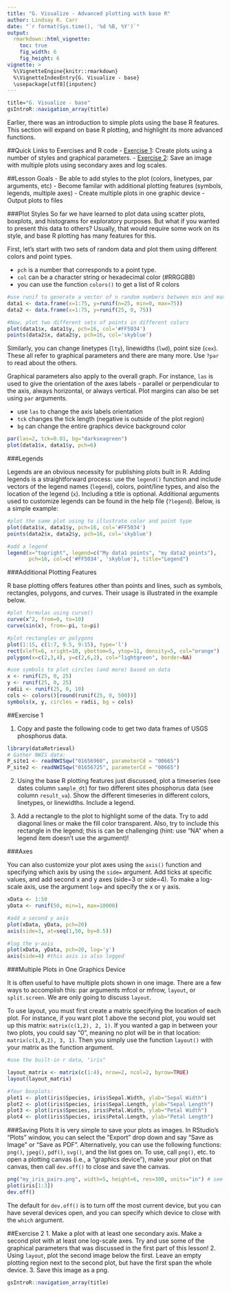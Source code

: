 ```yaml
---
title: "G. Visualize - Advanced plotting with base R"
author: Lindsay R. Carr
date: "`r format(Sys.time(), '%d %B, %Y')`"
output: 
  rmarkdown::html_vignette:
    toc: true
    fig_width: 6
    fig_height: 6
vignette: >
  %\VignetteEngine{knitr::rmarkdown}
  %\VignetteIndexEntry{G. Visualize - base}
  \usepackage[utf8]{inputenc}
---
```


```r
title="G. Visualize - base"
gsIntroR::navigation_array(title)
```

Earlier, there was an introduction to simple plots using the base R features. This section will expand on base R plotting, and highlight its more advanced functions. 

##Quick Links to Exercises and R code
- [Exercise 1](#exercise-1): Create plots using a number of styles and graphical parameters.
- [Exercise 2](#exercise-2): Save an image with multiple plots using secondary axes and log scales.

##Lesson Goals
- Be able to add styles to the plot (colors, linetypes, par arguments, etc)
- Become familar with additional plotting features (symbols, legends, multiple axes)
- Create multiple plots in one graphic device
- Output plots to files

###Plot Styles
So far we have learned to plot data using scatter plots, boxplots, and histograms for exploratory purposes. But what if you wanted to present this data to others? Usually, that would require some work on its style, and base R plotting has many features for this.

First, let's start with two sets of random data and plot them using different colors and point types. 

- `pch` is a number that corresponds to a point type. 
- `col` can be a character string or hexadecimal color (#RRGGBB)
- you can use the function `colors()` to get a list of R colors

```r
#use runif to generate a vector of n random numbers between min and max
data1 <- data.frame(x=1:75, y=runif(n=25, min=0, max=75)) 
data2 <- data.frame(x=1:75, y=runif(25, 0, 75))

#Now, plot two different sets of points in different colors
plot(data1$x, data1$y, pch=16, col='#FF5034')
points(data2$x, data2$y, pch=16, col='skyblue')
```

Similarly, you can change linetypes (`lty`), linewidths (`lwd`), point size (`cex`). These all refer to graphical parameters and there are many more. Use `?par` to read about the others.  

Graphical parameters also apply to the overall graph. For instance, `las` is used to give the orientation of the axes labels - parallel or perpendicular to the axis, always horizontal, or always vertical. Plot margins can also be set using `par` arguments. 

- use `las` to change the axis labels orientation
- `tck` changes the tick length (negative is outside of the plot region)
- `bg` can change the entire graphics device background color

```r
par(las=2, tck=0.01, bg="darkseagreen")
plot(data1$x, data1$y, pch=6)
```

###Legends

Legends are an obvious necessity for publishing plots built in R. Adding legends is a straightforward process: use the `legend()` function and include vectors of the legend names (`legend`), colors, point/line types, and also the location of the legend (`x`). Including a title is optional. Additional arguments used to customize legends can be found in the help file (`?legend`). Below, is a simple example: 

```r
#plot the same plot using to illustrate color and point type
plot(data1$x, data1$y, pch=16, col='#FF5034')
points(data2$x, data2$y, pch=16, col='skyblue')

#add a legend
legend(x="topright", legend=c("My data1 points", "my data2 points"),
       pch=16, col=c('#FF5034', 'skyblue'), title="Legend")
```

###Additional Plotting Features

R base plotting offers features other than points and lines, such as symbols, rectangles, polygons, and curves. Their usage is illustrated in the example below. 

```r
#plot formulas using curve()
curve(x^2, from=0, to=10)
curve(sin(x), from=-pi, to=pi)

#plot rectangles or polygons
plot(1:15, c(1:7, 9.5, 9:15), type='l')
rect(xleft=6, xright=10, ybottom=5, ytop=11, density=5, col="orange")
polygon(x=c(2,3,4), y=c(2,6,2), col="lightgreen", border=NA)

#use symbols to plot circles (and more) based on data
x <- runif(25, 0, 25)
y <- runif(25, 0, 25)
radii <- runif(25, 0, 10)
cols <- colors()[round(runif(25, 0, 500))]
symbols(x, y, circles = radii, bg = cols)
```



##Exercise 1

1. Copy and paste the following code to get two data frames of USGS phosphorus data. 

```r
library(dataRetrieval)
# Gather NWIS data:
P_site1 <- readNWISqw("01656960", parameterCd = "00665")
P_site2 <- readNWISqw("01656725", parameterCd = "00665")
```

2. Using the base R plotting features just discussed, plot a timeseries (see dates column `sample_dt`) for two different sites phosphorus data (see column `result_va`). Show the different timeseries in different colors, linetypes, or linewidths. Include a legend. 

3. Add a rectangle to the plot to highlight some of the data. Try to add diagonal lines or make the fill color transparent. Also, try to include this rectangle in the legend; this is can be challenging (hint: use "NA" when a legend item doesn't use the argument)!   

###Axes

You can also customize your plot axes using the `axis()` function and specifying which axis by using the `side=` argument. Add ticks at specific values, and add second x and y axes (side=3 or side=4). To make a log-scale axis, use the argument `log=` and specify the x or y axis.   

```r
xData <- 1:50
yData <- runif(50, min=1, max=10000)

#add a second y axis
plot(xData, yData, pch=20)
axis(side=3, at=seq(1,50, by=0.5))

#log the y-axis
plot(xData, yData, pch=20, log='y')
axis(side=4) #this axis is also logged
```


###Multiple Plots in One Graphics Device

It is often useful to have multiple plots shown in one image. There are a few ways to accomplish this: par arguments mfcol or mfrow, `layout`, or `split.screen`. We are only going to discuss `layout`. 

To use layout, you must first create a matrix specifying the location of each plot. For instance, if you want plot 1 above the second plot, you would set up this matrix: `matrix(c(1,2), 2, 1)`. If you wanted a gap in between your two plots, you could say "0", meaning no plot will be in that location: `matrix(c(1,0,2), 3, 1)`. Then you simply use the function `layout()` with your matrix as the function argument. 

```r
#use the built-in r data, "iris"

layout_matrix <- matrix(c(1:4), nrow=2, ncol=2, byrow=TRUE)
layout(layout_matrix)

#four boxplots:
plot1 <- plot(iris$Species, iris$Sepal.Width, ylab="Sepal Width")
plot2 <- plot(iris$Species, iris$Sepal.Length, ylab="Sepal Length")
plot3 <- plot(iris$Species, iris$Petal.Width, ylab="Petal Width")
plot4 <- plot(iris$Species, iris$Petal.Length, ylab="Petal Length")
```


###Saving Plots
It is very simple to save your plots as images. In RStudio's "Plots" window, you can select the "Export" drop down and say "Save as Image" or "Save as PDF". Alternatively, you can use the following functions: `png()`, `jpeg()`, `pdf()`, `svg()`, and the list goes on. To use, call `png()`, etc. to open a plotting canvas (i.e., a "graphics device"), make your plot on that canvas, then call `dev.off()` to close and save the canvas.

```r
png("my_iris_pairs.png", width=5, height=6, res=300, units="in") # see ?png
plot(iris[1:3])
dev.off()
```

The default for `dev.off()` is to turn off the most current device, but you can have several devices open, and you can specify which device to close with the `which` argument. 


##Exercise 2
1. Make a plot with at least one secondary axis. Make a second plot with at least one log-scale axes. Try and use some of the graphical parameters that was discussed in the first part of this lesson!
2. Using `layout`, plot the second image below the first. Leave an empty plotting region next to the second plot, but have the first span the whole device. 
3. Save this image as a png.


```r
gsIntroR::navigation_array(title)
```
